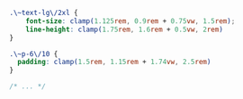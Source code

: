 ```css title="build.css"
.\~text-lg\/2xl {
    font-size: clamp(1.125rem, 0.9rem + 0.75vw, 1.5rem);
    line-height: clamp(1.75rem, 1.6rem + 0.5vw, 2rem)
}

.\~p-6\/10 {
  padding: clamp(1.5rem, 1.15rem + 1.74vw, 2.5rem)
}

/* ... */
```
